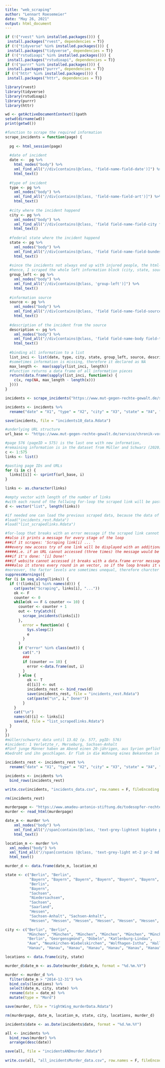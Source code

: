 ---
title: "web_scraping"
author: "Lennart Roesemeier"
date: "May 26, 2021"
output: html_document
---


```{r, loading required packages}
if (!("rvest" %in% installed.packages())) {
 install.packages("rvest", dependencies = T)}
if (!("tidyverse" %in% installed.packages())) {
 install.packages("tidyverse", dependencies = T)}
if (!("rstudioapi" %in% installed.packages())) {
 install.packages("rstudioapi", dependencies = T)}
if (!("purrr" %in% installed.packages())) {
 install.packages("purrr", dependencies = T)}
if (!("httr" %in% installed.packages())) {
 install.packages("httr", dependencies = T)}

library(rvest)
library(tidyverse)
library(rstudioapi)
library(purrr)
library(httr)
```

```{r}
wd <- getActiveDocumentContext()$path
setwd(dirname(wd))
print(getwd())
```

```{r, function of information that going to be scraped from the incidents website}
#function to scrape the required information
scrape_incidents = function(page) {
  
  pg <- html_session(page)
  
  #date of incident
  date <-  pg %>%
    html_nodes("body") %>%
    xml_find_all("//div[contains(@class, 'field-name-field-date')]") %>%
    html_text()
  
  #type of incident
  type <- pg %>%
    xml_nodes("body") %>%
    xml_find_all("//div[contains(@class, 'field-name-field-art')]") %>%
    html_text()
  
  #city where the incident happend
  city <- pg %>%
    xml_nodes("body") %>%
    xml_find_all("//div[contains(@class, 'field field-name-field-city field-type-text field-label-hidden')]") %>%
    html_text()
  
  #federal state where the incident happend
  state <- pg %>%
    xml_nodes("body") %>%
    xml_find_all("//div[contains(@class, 'field field-name-field-bundesland field-type-taxonomy-term-reference field-label-hidden')]") %>%
    html_text()
  
  #since the incidents not always end up with injured people, the html-class of injuries is not always activ
  #hence, I scraped the whole left information block (city, state, source, injuries) to extract the injuries later
  group_left <- pg %>%
    xml_nodes("body") %>%
    xml_find_all("//div[contains(@class, 'group-left')]") %>%
    html_text()
  
  #information source
  source <- pg %>%
    xml_nodes("body") %>%
    xml_find_all("//div[contains(@class, 'field field-name-field-source field-type-text-long field-label-inline clearfix')]") %>%
    html_text()
  
  #description of the incident from the source
  description <- pg %>%
    xml_nodes("body") %>%
    xml_find_all("//div[contains(@class, 'field field-name-body field-type-text-with-summary field-label-hidden')]") %>%
    html_text()
  
  #binding all information to a list
  list_inci <- list(date, type, city, state, group_left, source, description)
  #sometimes information is missing, therefore it declared as NA
  max_length <-  max(sapply(list_inci, length))
  #function returns a data frame of all information pieces
  return(data.frame(sapply(list_inci, function(x) {
    c(x, rep(NA, max_length - length(x)))
  })))
}
```


```{r, scrape the first page of refugee incidents (mut-gegen-rechte-gewalt.de), last access: 4th June 2021}
incidents <- scrape_incidents("https://www.mut-gegen-rechte-gewalt.de/service/chronik-vorfaelle")

incidents <- incidents %>%
  rename("date" = "X1", "type" = "X2", "city" = "X3", "state" = "X4", "group_left" = "X5", "source" = "X6", "description" = "X7")

save(incidents, file = "incidents10_data.Rdata")
```

```{r, scrape remaining information from mut-gegen-rechte-gewalt.de, p.2-576, last access on all links: 4th June 2021}
#underlying URL structure 
url_base <- "https://www.mut-gegen-rechte-gewalt.de/service/chronik-vorfaelle?page=%d"

#page 576 (pageID = 575) is the last one with new information, 
#remaining information is in the dataset from Müller and Schwarz (2020) (data until 13.02 (p. 577, pgID: 576))
c <- 1:575
links <- list()

#pasting page IDs and URLs
for (i in c) {
  links[[i]] <- sprintf(url_base, i)
}

links <- as.character(links)

#empty vector with length of the number of links
#with each round of the follwing for-loop the scraped link will be paste
d <- vector("list", length(links))

#if needed one can load the previous scraped data, because the data of every for-loop round will be stored
#load("incidents_rest.Rdata")
#load("list_scrapedlinks.Rdata")

#for-loop that breaks with an error message if the scraped link cannot be accessed within 20 seconds
##also it prints a message for every stage of the loop 
###if it scrapes: 'Scraping link[i] ... '
###every new access try of one link will be displayed with an additional point, 
#####i.e. if an URL cannot accessed (three times) the message would be 'Scraping link[i] ...... '
###if it's done: '[i] Done!'
###if website cannot accessed it breaks with a data.frame error message, since error-class cannot create data.frame
####also it stores every round in an vector, so if the loop breaks it will skip links that are scrape up to this point
#moreover, the factor levels are sometimes unequal, therefore charcter and factor are coerced to binding to a vector, to have the best overview of the scraping process these warnings get suppressed
suppressWarnings({
for (i in seq_along(links)) {
  if (!(links[i] %in% names(d))) {
    cat(paste("Scraping", links[i], "..."))
    ok <- F
    counter <- 0
    while(ok == F & counter <= 10) {
      counter <- counter + 1
      out <- tryCatch({
        scrape_incidents(links[i])
      },
        error = function(e) {
          Sys.sleep(2)
          e
        }
      )
      if ("error" %in% class(out)) {
        cat(".")
        ###
        if (counter == 10) {
          error <-data.frame(out, i)
        }
      } else {
          ok <- T
          d[[i]] <- out
          incidents_rest <- bind_rows(d)
          save(incidents_rest, file = "incidents_rest.Rdata")
          cat(paste("\n", i," Done!"))
        }
    }
    cat("\n")
    names(d)[i] <- links[i]
    save(d, file = "list_scrapedlinks.Rdata")
  }
}
})
#müller/schwartz data until 13.02 (p. 577, pgID: 576) 
#incident: 1 Verletzte_r, Merseburg, Sachsen-Anhalt
#Fünf junge Männer haben am Abend einen 20-jährigen, aus Syrien geflüchteten Mann mit einem Messer 
#bedroht und ihn geschlagen. Er floh in die Wohnung eines Bekannten in der Nähe und begab sich #später zur Behandlung in eine Klinik. 

incidents_rest <- incidents_rest %>%
  rename("date" = "X1", "type" = "X2", "city" = "X3", "state" = "X4", "group_left" = "X5", "source" = "X6", "description" = "X7")

```

```{r, merge both incident datasets}
incidents <- incidents %>%
  bind_rows(incidents_rest)

write.csv(incidents, "incidents_data.csv", row.names = F, fileEncoding = "utf-8")

rm(incidents_rest)
```



```{r, scrape data of murder from https://www.amadeu-antonio-stiftung.de/todesopfer-rechter-gewalt/}
murderpage <- "https://www.amadeu-antonio-stiftung.de/todesopfer-rechter-gewalt/"
murder <- read_html(murderpage)

date_m <- murder %>%
    xml_nodes("body") %>%
    xml_find_all("//span[contains(@class, 'text-grey-lightest bigdate pr-2 md:pr-0 md:block')]") %>%
    html_text()

location_m <- murder %>%
  xml_nodes("body") %>%
  xml_find_all("//span[contains (@class, 'text-grey-light mt-2 pr-2 md:pr-0 md:block')]") %>%
  html_text()

murder_d <- data.frame(date_m, location_m)

state <- c("Berlin", "Berlin", 
           "Bayern", "Bayern", "Bayern", "Bayern", "Bayern", "Bayern", "Bayern", "Bayern", "Bayern",
           "Berlin",
           "Bayern", 
           "Sachsen",
           "Niedersachsen",
           "Sachsen",
           "Saarland",
           "Hessen",
           "Sachsen-Anhalt", "Sachsen-Anhalt",
           "Hessen", "Hessen", "Hessen", "Hessen", "Hessen", "Hessen", "Hessen", "Hessen", "Hessen", "Hessen")

city <- c("Berlin", "Berlin",
          "München", "München", "München", "München", "München", "München", "München", "München", "München",
          "Berlin", "Georgensgmünd", "Döbeln", "Katlenburg-Lindau",
          "Aue", "Neunkirchen-Wiebelskirchen", "Wolfhagen-Istha", "Halle", "Halle",
          "Hanau", "Hanau", "Hanau", "Hanau", "Hanau", "Hanau", "Hanau", "Hanau", "Hanau", "Hanau")

locations <- data.frame(city, state)

murder_d$date_m <- as.Date(murder_d$date_m, format = "%d.%m.%Y")

murder <- murder_d %>%
  filter(date_m > "2014-12-31") %>%
  bind_cols(locations) %>%
  select(date_m, city, state) %>%
  rename(date = date_m) %>%
  mutate(type = "Mord")

save(murder, file = "rightWing_murderData.Rdata")

rm(murderpage, date_m, location_m, state, city, locations, murder_d)
```

```{r}
incidents$date <- as.Date(incidents$date, format = "%d.%m.%Y")

all <- incidents %>%
  bind_rows(murder) %>%
  arrange(desc(date))

save(all, file = "incidentsANDmurder.Rdata")
  
write.csv(all, "all_incidentsMurder_data.csv", row.names = F, fileEncoding = "utf-8")
```







